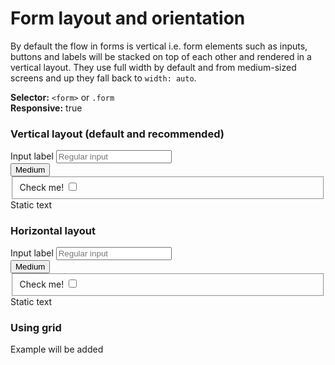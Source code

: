 
<Meta title="Components/Form/Concepts/Layout" />

# Form layout and orientation

By default the flow in forms is vertical i.e. form elements such as inputs, buttons and labels will be stacked on top of each other and rendered in a vertical layout. They use full width by default and from medium-sized screens and up they fall back to `width: auto`.

**Selector:** `<form>` or `.form` <br/>
**Responsive:** true


### Vertical layout (default and recommended)

<Canvas>
  <form>
    <div class="form-group">
      <label for="horizontalInput">Input label</label>
      <input type="text" id="horizontalInput" placeholder="Regular input"/>
    </div>
    <button>Medium</button>
    <div class="form-group">
      <fieldset>
        <label class="form-control">Check me!
          <input required type="checkbox"/>
          <span></span>
        </label>
      </fieldset>
    </div>
    <span class="form-text">Static text</span>
  </form>
</Canvas>

### Horizontal layout

<Canvas>
  <form class="horizontal">
    <div class="form-group">
      <label for="horizontalInput">Input label</label>
      <input type="text" id="horizontalInput" placeholder="Regular input"/>
    </div>
    <button>Medium</button>
    <div class="form-group">
      <fieldset>
        <label class="form-control">Check me!
          <input required type="checkbox"/>
          <span></span>
        </label>
      </fieldset>
    </div>
    <span class="form-text">Static text</span>
  </form>
</Canvas>


### Using grid

Example will be added
